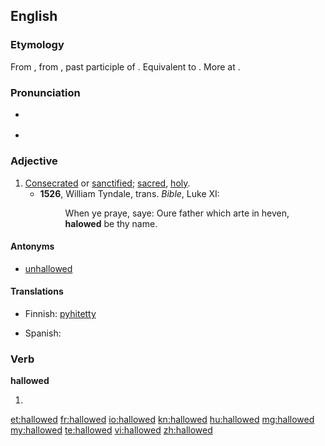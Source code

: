 ==English==

===Etymology===
From {{etyl|enm}} {{term|halwed||hallowed, sacred, sanctified|lang=enm}}, from {{etyl|ang}} {{term|gehalgod|ġehālgod|hallowed, sacred, sanctified|lang=ang}}, past participle of {{term|halgian|hālgian|to hallow, make holy|lang=ang}}. Equivalent to {{suffix|hallow|ed|lang=en}}. More at {{l|en|hallow}}.

===Pronunciation===
* {{a|UK}} {{IPA|/ˈhaləʊd/}}
* {{a|US}} {{IPA|/ˈhæloʊd/}}

===Adjective===
{{en-adj}}

# [[consecrated|Consecrated]] or [[sanctified]]; [[sacred]], [[holy]].
#*'''1526''', William Tyndale, trans. ''Bible'', Luke XI:
#*:When ye praye, saye: Oure father which arte in heven, '''halowed''' be thy name.

====Antonyms====
* {{sense|sanctified, blessed}} [[unhallowed]]

====Translations====
{{trans-top|consecrated; holy}}
* Finnish: [[pyhitetty]]
{{trans-mid}}
* Spanish: {{t-|es|santificado}}
{{trans-bottom}}

===Verb===
'''hallowed'''

# {{past of|hallow}}

[[et:hallowed]]
[[fr:hallowed]]
[[io:hallowed]]
[[kn:hallowed]]
[[hu:hallowed]]
[[mg:hallowed]]
[[my:hallowed]]
[[te:hallowed]]
[[vi:hallowed]]
[[zh:hallowed]]